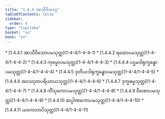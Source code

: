```yaml
---
title: "1.4.4 အာသီဝိသဝဂ္ဂ"
tableOfContents: false
sidebar:
  order: 4
type: "tipitaka"
basket: "su"
book: "sn"
---
```



<DynamicBreadcrumb />



<TableOfContents book="sn" section="1.4.4">
* [1.4.4.1 အာသီဝိသောပမသုတ္တ](1-4-4/1-4-4-1)
* [1.4.4.2 ရထောပမသုတ္တ](1-4-4/1-4-4-2)
* [1.4.4.3 ကုမ္မောပမသုတ္တ](1-4-4/1-4-4-3)
* [1.4.4.4 ပဌမဒါရုက္ခန္ဓောပမသုတ္တ](1-4-4/1-4-4-4)
* [1.4.4.5 ဒုတိယဒါရုက္ခန္ဓောပမသုတ္တ](1-4-4/1-4-4-5)
* [1.4.4.6 အဝဿုတပရိယာယသုတ္တ](1-4-4/1-4-4-6)
* [1.4.4.7 ဒုက္ခဓမ္မသုတ္တ](1-4-4/1-4-4-7)
* [1.4.4.8 ကိံသုကောပမသုတ္တ](1-4-4/1-4-4-8)
* [1.4.4.9 ဝီဏောပမသုတ္တ](1-4-4/1-4-4-9)
* [1.4.4.10 ဆပ္ပါဏကောပမသုတ္တ](1-4-4/1-4-4-10)
* [1.4.4.11 ယဝကလာပိသုတ္တ](1-4-4/1-4-4-11)
</TableOfContents>